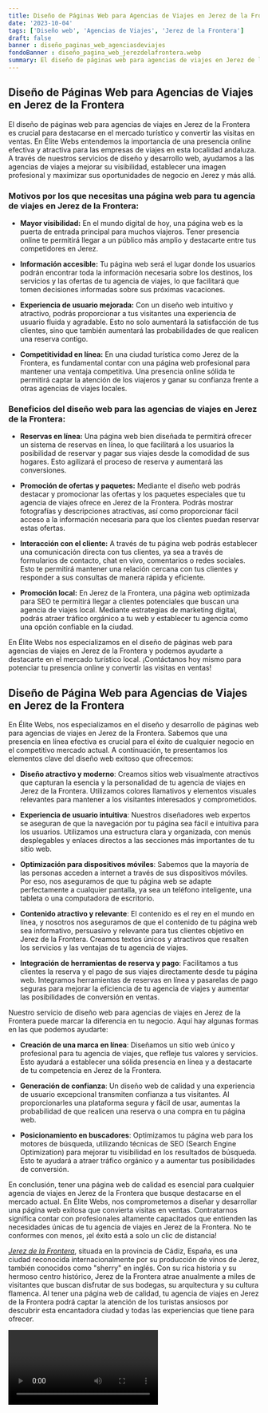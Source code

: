 ```yaml
---
title: Diseño de Páginas Web para Agencias de Viajes en Jerez de la Frontera
date: '2023-10-04'
tags: ['Diseño web', 'Agencias de Viajes', 'Jerez de la Frontera']
draft: false
banner : diseño_paginas_web_agenciasdeviajes
fondoBanner : diseño_pagina_web_jerezdelafrontera.webp
summary: El diseño de páginas web para agencias de viajes en Jerez de la Frontera es crucial para destacarse en el mercado turístico y convertir las visitas en ventas. En Élite Webs entendemos la importancia de una presencia online efectiva y atractiva para las empresas de viajes en esta localidad andaluza. A través de nuestros servicios de diseño y desarrollo web, ayudamos a las agencias de viajes a mejorar su visibilidad, establecer una imagen profesional y maximizar sus oportunidades de negocio en Jerez y más allá.
---
```


## Diseño de Páginas Web para Agencias de Viajes en Jerez de la Frontera

El diseño de páginas web para agencias de viajes en Jerez de la Frontera es crucial para destacarse en el mercado turístico y convertir las visitas en ventas. En Élite Webs entendemos la importancia de una presencia online efectiva y atractiva para las empresas de viajes en esta localidad andaluza. A través de nuestros servicios de diseño y desarrollo web, ayudamos a las agencias de viajes a mejorar su visibilidad, establecer una imagen profesional y maximizar sus oportunidades de negocio en Jerez y más allá.

### Motivos por los que necesitas una página web para tu agencia de viajes en Jerez de la Frontera:

- **Mayor visibilidad:** En el mundo digital de hoy, una página web es la puerta de entrada principal para muchos viajeros. Tener presencia online te permitirá llegar a un público más amplio y destacarte entre tus competidores en Jerez.

- **Información accesible:** Tu página web será el lugar donde los usuarios podrán encontrar toda la información necesaria sobre los destinos, los servicios y las ofertas de tu agencia de viajes, lo que facilitará que tomen decisiones informadas sobre sus próximas vacaciones.

- **Experiencia de usuario mejorada:** Con un diseño web intuitivo y atractivo, podrás proporcionar a tus visitantes una experiencia de usuario fluida y agradable. Esto no solo aumentará la satisfacción de tus clientes, sino que también aumentará las probabilidades de que realicen una reserva contigo.

- **Competitividad en línea:** En una ciudad turística como Jerez de la Frontera, es fundamental contar con una página web profesional para mantener una ventaja competitiva. Una presencia online sólida te permitirá captar la atención de los viajeros y ganar su confianza frente a otras agencias de viajes locales.

### Beneficios del diseño web para las agencias de viajes en Jerez de la Frontera:

- **Reservas en línea:** Una página web bien diseñada te permitirá ofrecer un sistema de reservas en línea, lo que facilitará a los usuarios la posibilidad de reservar y pagar sus viajes desde la comodidad de sus hogares. Esto agilizará el proceso de reserva y aumentará las conversiones.

- **Promoción de ofertas y paquetes:** Mediante el diseño web podrás destacar y promocionar las ofertas y los paquetes especiales que tu agencia de viajes ofrece en Jerez de la Frontera. Podrás mostrar fotografías y descripciones atractivas, así como proporcionar fácil acceso a la información necesaria para que los clientes puedan reservar estas ofertas.

- **Interacción con el cliente:** A través de tu página web podrás establecer una comunicación directa con tus clientes, ya sea a través de formularios de contacto, chat en vivo, comentarios o redes sociales. Esto te permitirá mantener una relación cercana con tus clientes y responder a sus consultas de manera rápida y eficiente.

- **Promoción local:** En Jerez de la Frontera, una página web optimizada para SEO te permitirá llegar a clientes potenciales que buscan una agencia de viajes local. Mediante estrategias de marketing digital, podrás atraer tráfico orgánico a tu web y establecer tu agencia como una opción confiable en la ciudad.

En Élite Webs nos especializamos en el diseño de páginas web para agencias de viajes en Jerez de la Frontera y podemos ayudarte a destacarte en el mercado turístico local. ¡Contáctanos hoy mismo para potenciar tu presencia online y convertir las visitas en ventas!

<GifSeo />

<Cta />

## Diseño de Página Web para Agencias de Viajes en Jerez de la Frontera

En Élite Webs, nos especializamos en el diseño y desarrollo de páginas web para agencias de viajes en Jerez de la Frontera. Sabemos que una presencia en línea efectiva es crucial para el éxito de cualquier negocio en el competitivo mercado actual. A continuación, te presentamos los elementos clave del diseño web exitoso que ofrecemos:

- **Diseño atractivo y moderno**: Creamos sitios web visualmente atractivos que capturan la esencia y la personalidad de tu agencia de viajes en Jerez de la Frontera. Utilizamos colores llamativos y elementos visuales relevantes para mantener a los visitantes interesados y comprometidos.

- **Experiencia de usuario intuitiva**: Nuestros diseñadores web expertos se aseguran de que la navegación por tu página sea fácil e intuitiva para los usuarios. Utilizamos una estructura clara y organizada, con menús desplegables y enlaces directos a las secciones más importantes de tu sitio web.

- **Optimización para dispositivos móviles**: Sabemos que la mayoría de las personas acceden a internet a través de sus dispositivos móviles. Por eso, nos aseguramos de que tu página web se adapte perfectamente a cualquier pantalla, ya sea un teléfono inteligente, una tableta o una computadora de escritorio.

- **Contenido atractivo y relevante**: El contenido es el rey en el mundo en línea, y nosotros nos aseguramos de que el contenido de tu página web sea informativo, persuasivo y relevante para tus clientes objetivo en Jerez de la Frontera. Creamos textos únicos y atractivos que resalten los servicios y las ventajas de tu agencia de viajes.

- **Integración de herramientas de reserva y pago**: Facilitamos a tus clientes la reserva y el pago de sus viajes directamente desde tu página web. Integramos herramientas de reservas en línea y pasarelas de pago seguras para mejorar la eficiencia de tu agencia de viajes y aumentar las posibilidades de conversión en ventas.

Nuestro servicio de diseño web para agencias de viajes en Jerez de la Frontera puede marcar la diferencia en tu negocio. Aquí hay algunas formas en las que podemos ayudarte:

- **Creación de una marca en línea**: Diseñamos un sitio web único y profesional para tu agencia de viajes, que refleje tus valores y servicios. Esto ayudará a establecer una sólida presencia en línea y a destacarte de tu competencia en Jerez de la Frontera.

- **Generación de confianza**: Un diseño web de calidad y una experiencia de usuario excepcional transmiten confianza a tus visitantes. Al proporcionarles una plataforma segura y fácil de usar, aumentas la probabilidad de que realicen una reserva o una compra en tu página web.

- **Posicionamiento en buscadores**: Optimizamos tu página web para los motores de búsqueda, utilizando técnicas de SEO (Search Engine Optimization) para mejorar tu visibilidad en los resultados de búsqueda. Esto te ayudará a atraer tráfico orgánico y a aumentar tus posibilidades de conversión.

En conclusión, tener una página web de calidad es esencial para cualquier agencia de viajes en Jerez de la Frontera que busque destacarse en el mercado actual. En Élite Webs, nos comprometemos a diseñar y desarrollar una página web exitosa que convierta visitas en ventas. Contratarnos significa contar con profesionales altamente capacitados que entienden las necesidades únicas de tu agencia de viajes en Jerez de la Frontera. No te conformes con menos, ¡el éxito está a solo un clic de distancia!

*[Jerez de la Frontera](https://www.jerez.es/)*, situada en la provincia de Cádiz, España, es una ciudad reconocida internacionalmente por su producción de vinos de Jerez, también conocidos como "sherry" en inglés. Con su rica historia y su hermoso centro histórico, Jerez de la Frontera atrae anualmente a miles de visitantes que buscan disfrutar de sus bodegas, su arquitectura y su cultura flamenca. Al tener una página web de calidad, tu agencia de viajes en Jerez de la Frontera podrá captar la atención de los turistas ansiosos por descubrir esta encantadora ciudad y todas las experiencias que tiene para ofrecer.

<Video />

<CtaBot job='Agencias de Viajes' city='Jerez de la Frontera'/>

<Gmaps query='Jerez de la Frontera+españa+maps' />